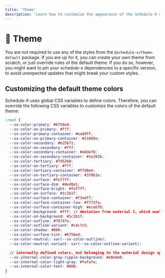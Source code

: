```yaml
---
title: 'Theme'
description: 'Learn how to customize the appearance of the Schedule-X calendar'
---
```


# 💅 Theme

You are not required to use any of the styles from the `@schedule-x/theme-default` package. If you are up for it, you can
create your own theme from scratch, or just override rules of the default theme. If you do so, however, you might want to pin
your schedule-x dependencies to a specific version, to avoid unexpected updates that might break your custom styles.

## Customizing the default theme colors

Schedule-X uses global CSS variables to define colors. Therefore, you can
override the following CSS variables to customize the colors of the default theme:

```css
:root {
  --sx-color-primary: #6750a4;
  --sx-color-on-primary: #fff;
  --sx-color-primary-container: #eaddff;
  --sx-color-on-primary-container: #21005e;
  --sx-color-secondary: #625b71;
  --sx-color-on-secondary: #fff;
  --sx-color-secondary-container: #e8def8;
  --sx-color-on-secondary-container: #1e192b;
  --sx-color-tertiary: #7d5260;
  --sx-color-on-tertiary: #fff;
  --sx-color-tertiary-container: #ffd8e4;
  --sx-color-on-tertiary-container: #370b1e;
  --sx-color-surface: #fef7ff;
  --sx-color-surface-dim: #ded8e1;
  --sx-color-surface-bright: #fef7ff;
  --sx-color-on-surface: #1c1b1f;
  --sx-color-surface-container: #f3edf7;
  --sx-color-surface-container-low: #f7f2fa;
  --sx-color-surface-container-high: #ece6f0;
  --sx-color-background: #fff; // deviation from material 3, which would be #FEF7FF
  --sx-color-on-background: #1c1b1f;
  --sx-color-outline: #79747e;
  --sx-color-outline-variant: #c4c7c5;
  --sx-color-shadow: #000;
  --sx-color-surface-tint: #6750a4;
  --sx-color-neutral: var(--sx-color-outline);
  --sx-color-neutral-variant: var(--sx-color-outline-variant);

  // internally defined colors, not belonging to the material design spec
  --sx-internal-color-gray-ripple-background: #e0e0e0;
  --sx-internal-color-light-gray: #fafafa;
  --sx-internal-color-text: #000;
}
```
